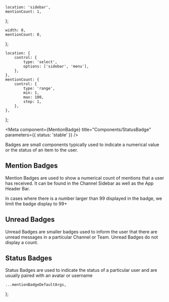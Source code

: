

    location: 'sidebar',
    mentionCount: 1,
};

    width: 8,
    mentionCount: 0,
};

    location: {
        control: {
            type: 'select',
            options: ['sidebar', 'menu'],
        },
    },
    mentionCount: {
        control: {
            type: 'range',
            min: 1,
            max: 100,
            step: 1,
        },
    },
};

<Meta component={MentionBadge} title="Components/StatusBadge" parameters={{ status: 'stable' }} />

<Title>Badges</Title>

<Subtitle>
    Badges are small components typically used to indicate a numerical value or the status of an
    item to the user.
</Subtitle>

## Mention Badges

Mention Badges are used to show a numerical count of mentions that a user has received. It can be found in
the Channel Sidebar as well as the App Header Bar.

In cases where there is a number larger than 99 displayed in the badge, we limit the badge display to 99+

## Unread Badges

Unread Badges are smaller badges used to inform the user that there are unread messages in a particular
Channel or Team. Unread Badges do not display a count.

## Status Badges

Status Badges are used to indicate the status of a particular user and are usually paired with an avatar
or username

    ...mentionBadgeDefaultArgs,
};

<Canvas hidden>
    <Story
        name="Mention Badges"
        argTypes={mentionBadgeArgTypes}
        args={{
            ...mentionBadgeDefaultArgs,
        }}
    >
        {(args) => <MentionBadge {...args} />}
    </Story>
    <Story
        name="Unread Badges"
        args={{
            ...unreadBadgeDefaultArgs,
        }}
    >
        {(args) => <MentionBadge {...args} />}
    </Story>
</Canvas>
